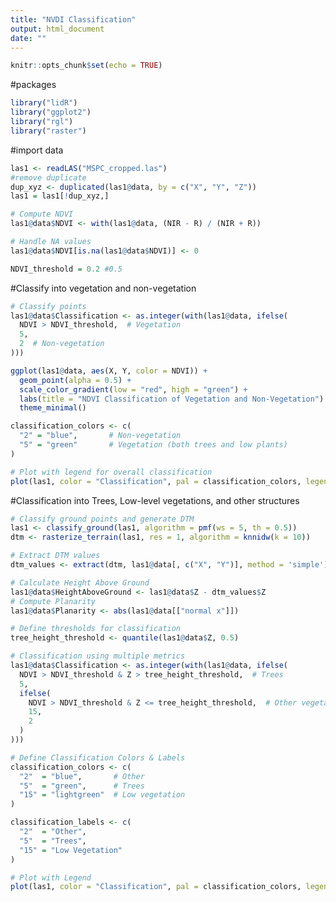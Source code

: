 ---
title: "NVDI Classification"
output: html_document
date: ""
---

```{r setup, include=FALSE}
knitr::opts_chunk$set(echo = TRUE)
```

#packages

```{r eval = FALSE}
library("lidR")
library("ggplot2")
library("rgl")
library("raster") 
```

#import data

```{r}
las1 <- readLAS("MSPC_cropped.las")
#remove duplicate
dup_xyz <- duplicated(las1@data, by = c("X", "Y", "Z"))
las1 = las1[!dup_xyz,]
```


```{r}
# Compute NDVI
las1@data$NDVI <- with(las1@data, (NIR - R) / (NIR + R))

# Handle NA values
las1@data$NDVI[is.na(las1@data$NDVI)] <- 0

NDVI_threshold = 0.2 #0.5
```

#Classify into vegetation and non-vegetation 
```{r}
# Classify points
las1@data$Classification <- as.integer(with(las1@data, ifelse(
  NDVI > NDVI_threshold,  # Vegetation
  5,
  2  # Non-vegetation
)))
```

```{r}
ggplot(las1@data, aes(X, Y, color = NDVI)) +
  geom_point(alpha = 0.5) +
  scale_color_gradient(low = "red", high = "green") +
  labs(title = "NDVI Classification of Vegetation and Non-Vegetation") +
  theme_minimal()
```

```{r}
classification_colors <- c(
  "2" = "blue",       # Non-vegetation
  "5" = "green"       # Vegetation (both trees and low plants)
)

# Plot with legend for overall classification
plot(las1, color = "Classification", pal = classification_colors, legend = TRUE)
```

#Classification into Trees, Low-level vegetations, and other structures

```{r}
# Classify ground points and generate DTM
las1 <- classify_ground(las1, algorithm = pmf(ws = 5, th = 0.5))
dtm <- rasterize_terrain(las1, res = 1, algorithm = knnidw(k = 10))

# Extract DTM values
dtm_values <- extract(dtm, las1@data[, c("X", "Y")], method = 'simple')

# Calculate Height Above Ground
las1@data$HeightAboveGround <- las1@data$Z - dtm_values$Z
# Compute Planarity
las1@data$Planarity <- abs(las1@data[["normal x"]])

# Define thresholds for classification
tree_height_threshold <- quantile(las1@data$Z, 0.5)
```

```{r}
# Classification using multiple metrics
las1@data$Classification <- as.integer(with(las1@data, ifelse(
  NDVI > NDVI_threshold & Z > tree_height_threshold,  # Trees
  5,
  ifelse(
    NDVI > NDVI_threshold & Z <= tree_height_threshold,  # Other vegetation
    15,
    2
  )
)))
```

```{r}
# Define Classification Colors & Labels
classification_colors <- c(
  "2"  = "blue",       # Other
  "5"  = "green",      # Trees
  "15" = "lightgreen"  # Low vegetation
)

classification_labels <- c(
  "2"  = "Other",
  "5"  = "Trees",
  "15" = "Low Vegetation"
)

# Plot with Legend
plot(las1, color = "Classification", pal = classification_colors, legend = TRUE)
```

